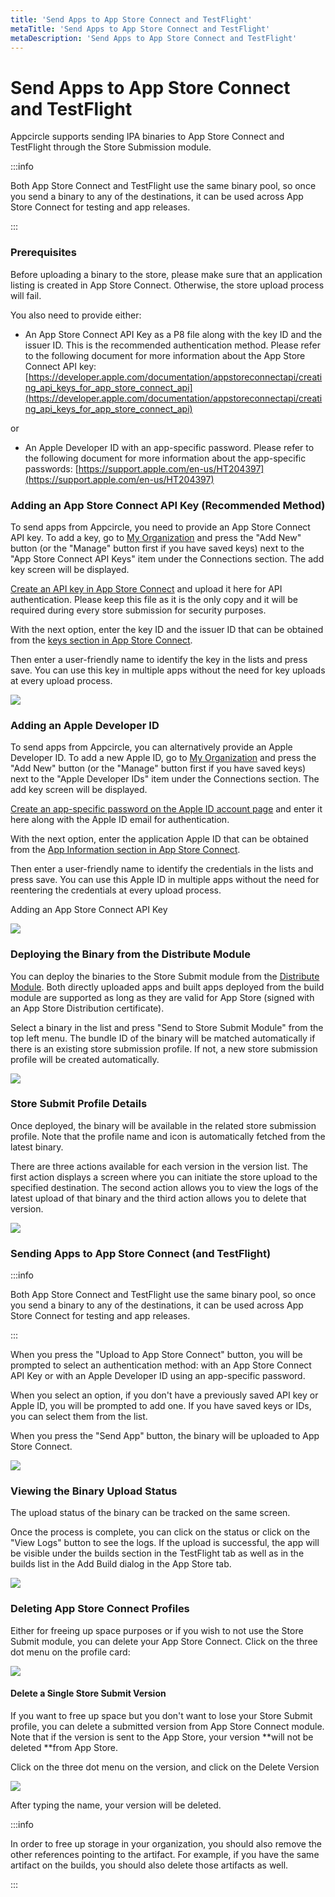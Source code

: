 ```yaml
---
title: 'Send Apps to App Store Connect and TestFlight'
metaTitle: 'Send Apps to App Store Connect and TestFlight'
metaDescription: 'Send Apps to App Store Connect and TestFlight'
---
```



# Send Apps to App Store Connect and TestFlight

Appcircle supports sending IPA binaries to App Store Connect and TestFlight through the Store Submission module.

:::info

Both App Store Connect and TestFlight use the same binary pool, so once you send a binary to any of the destinations, it can be used across App Store Connect for testing and app releases.

:::

### Prerequisites

Before uploading a binary to the store, please make sure that an application listing is created in App Store Connect. Otherwise, the store upload process will fail.

You also need to provide either:

- &#x20;An App Store Connect API Key as a P8 file along with the key ID and the issuer ID. This is the recommended authentication method. Please refer to the following document for more information about the App Store Connect API key:\
  [https://developer.apple.com/documentation/appstoreconnectapi/creating_api_keys_for_app_store_connect_api](https://developer.apple.com/documentation/appstoreconnectapi/creating_api_keys_for_app_store_connect_api)

or

- An Apple Developer ID with an app-specific password. Please refer to the following document for more information about the app-specific passwords: [https://support.apple.com/en-us/HT204397](https://support.apple.com/en-us/HT204397)

### Adding an App Store Connect API Key (Recommended Method) <a href="adding-a-google-play-developer-api-key" id="adding-a-google-play-developer-api-key"></a>

To send apps from Appcircle, you need to provide an App Store Connect API key. To add a key, go to [My Organization](../account/my-organization.md) and press the "Add New" button (or the "Manage" button first if you have saved keys) next to the "App Store Connect API Keys" item under the Connections section. The add key screen will be displayed.

[Create an API key in App Store Connect](https://developer.apple.com/documentation/appstoreconnectapi/creating_api_keys_for_app_store_connect_api) and upload it here for API authentication. Please keep this file as it is the only copy and it will be required during every store submission for security purposes.

With the next option, enter the key ID and the issuer ID that can be obtained from the [keys section in App Store Connect](https://appstoreconnect.apple.com/access/api).

Then enter a user-friendly name to identify the key in the lists and press save. You can use this key in multiple apps without the need for key uploads at every upload process.

![](<../assets/image (93).png>)

### Adding an Apple Developer ID <a href="adding-a-google-play-developer-api-key" id="adding-a-google-play-developer-api-key"></a>

To send apps from Appcircle, you can alternatively provide an Apple Developer ID. To add a new Apple ID, go to [My Organization](../account/my-organization.md) and press the "Add New" button (or the "Manage" button first if you have saved keys) next to the "Apple Developer IDs" item under the Connections section. The add key screen will be displayed.

[Create an app-specific password on the Apple ID account page](https://support.apple.com/en-us/HT204397) and enter it here along with the Apple ID email for authentication.

With the next option, enter the application Apple ID that can be obtained from the [App Information section in App Store Connect](https://help.apple.com/app-store-connect/#/dev219b53a88).

Then enter a user-friendly name to identify the credentials in the lists and press save. You can use this Apple ID in multiple apps without the need for reentering the credentials at every upload process.

<ContentRef url="../account/adding-an-app-store-connect-api-key">Adding an App Store Connect API Key</ContentRef>

![](<../assets/image (94).png>)

### Deploying the Binary from the Distribute Module

You can deploy the binaries to the Store Submit module from the [Distribute Module](../distribute/create-or-select-a-distribution-profile.md). Both directly uploaded apps and built apps deployed from the build module are supported as long as they are valid for App Store (signed with an App Store Distribution certificate).&#x20;

Select a binary in the list and press "Send to Store Submit Module" from the top left menu. The bundle ID of the binary will be matched automatically if there is an existing store submission profile. If not, a new store submission profile will be created automatically.

![](<../assets/image (84).png>)

### Store Submit Profile Details

Once deployed, the binary will be available in the related store submission profile. Note that the profile name and icon is automatically fetched from the latest binary.

There are three actions available for each version in the version list. The first action displays a screen where you can initiate the store upload to the specified destination. The second action allows you to view the logs of the latest upload of that binary and the third action allows you to delete that version.

![](<../assets/image (95).png>)

###

### Sending Apps to App Store Connect (and TestFlight)

:::info

Both App Store Connect and TestFlight use the same binary pool, so once you send a binary to any of the destinations, it can be used across App Store Connect for testing and app releases.&#x20;

:::

When you press the "Upload to App Store Connect" button, you will be prompted to select an authentication method: with an App Store Connect API Key or with an Apple Developer ID using an app-specific password.&#x20;

When you select an option, if you don't have a previously saved API key or Apple ID, you will be prompted to add one. If you have saved keys or IDs, you can select them from the list.

When you press the "Send App" button, the binary will be uploaded to App Store Connect.

![](<../assets/image (96).png>)

### Viewing the Binary Upload Status

The upload status of the binary can be tracked on the same screen.

Once the process is complete, you can click on the status or click on the "View Logs" button to see the logs. If the upload is successful, the app will be visible under the builds section in the TestFlight tab as well as in the builds list in the Add Build dialog in the App Store tab.

![](<../assets/image (88).png>)

### Deleting App Store Connect Profiles

Either for freeing up space purposes or if you wish to not use the Store Submit module, you can delete your App Store Connect. Click on the three dot menu on the profile card:

![](<../assets/image (208).png>)

#### Delete a Single Store Submit Version

If you want to free up space but you don't want to lose your Store Submit profile, you can delete a submitted version from App Store Connect module. Note that if the version is sent to the App Store, your version **will not be deleted **from App Store.

Click on the three dot menu on the version, and click on the Delete Version

![](<../assets/image (209).png>)

After typing the name, your version will be deleted.

:::info

In order to free up storage in your organization, you should also remove the other references pointing to the artifact. For example, if you have the same artifact on the builds, you should also delete those artifacts as well.

:::
